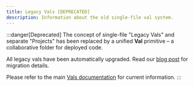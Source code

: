 ```yaml
---
title: Legacy Vals [DEPRECATED]
description: Information about the old single-file val system.
---
```


:::danger[Deprecated]
The concept of single-file "Legacy Vals" and separate "Projects" has been replaced by a unified **Val** primitive – a collaborative folder for deployed code.

All legacy vals have been automatically upgraded. Read our [blog post](https://blog.val.town/upgrading) for migration details.

Please refer to the main [Vals documentation](../vals/) for current information.
:::

